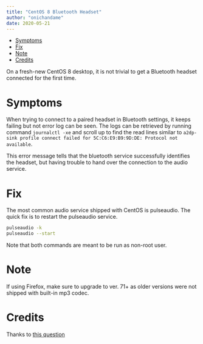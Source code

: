 ```yaml
---
title: "CentOS 8 Bluetooth Headset"
author: "onichandame"
date: 2020-05-21
---
```


<!-- vim-markdown-toc GFM -->

- [Symptoms](#symptoms)
- [Fix](#fix)
- [Note](#note)
- [Credits](#credits)

<!-- vim-markdown-toc -->

On a fresh-new CentOS 8 desktop, it is not trivial to get a Bluetooth headset connected for the first time.

# Symptoms

When trying to connect to a paired headset in Bluetooth settings, it keeps failing but not error log can be seen. The logs can be retrieved by running command `journalctl -xe` and scroll up to find the read lines similar to `a2dp-sink profile connect failed for 5C:C6:E9:B9:9D:DE: Protocol not available`.

This error message tells that the bluetooth service successfully identifies the headset, but having trouble to hand over the connection to the audio service.

# Fix

The most common audio service shipped with CentOS is pulseaudio. The quick fix is to restart the pulseaudio service.

```bash
pulseaudio -k
pulseaudio --start
```

Note that both commands are meant to be run as non-root user.

# Note

If using Firefox, make sure to upgrade to ver. 71+ as older versions were not shipped with built-in mp3 codec.

# Credits

Thanks to [this question](https://unix.stackexchange.com/questions/258074/error-when-trying-to-connect-to-bluetooth-speaker-org-bluez-error-failed)

